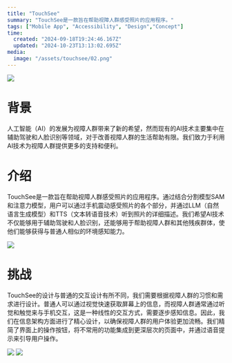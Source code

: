 ```yaml
---
title: "TouchSee"
summary: "TouchSee是一款旨在帮助视障人群感受照片的应用程序。"
tags: ["Mobile App", "Accessibility", "Design","Concept"]
time:
  created: "2024-09-18T19:24:46.167Z"
  updated: "2024-10-23T13:13:02.695Z"
media:
  image: "/assets/touchsee/02.png"
---
```


<Image src='/assets/touchsee/01.png'/>

# 背景
人工智能（AI）的发展为视障人群带来了新的希望，然而现有的AI技术主要集中在辅助驾驶和人脸识别等领域，对于改善视障人群的生活帮助有限。我们致力于利用AI技术为视障人群提供更多的支持和便利。

# 介绍
TouchSee是一款旨在帮助视障人群感受照片的应用程序。通过结合分割模型SAM和注意力模型，用户可以通过手机震动感受照片的各个部分，并通过LLM（自然语言生成模型）和TTS（文本转语音技术）听到照片的详细描述。我们希望AI技术不仅能够用于辅助驾驶和人脸识别，还能够用于帮助视障人群和其他残疾群体，使他们能够获得与普通人相似的环境感知能力。

<Image src='/assets/touchsee/02.png'/>

# 挑战
TouchSee的设计与普通的交互设计有所不同，我们需要根据视障人群的习惯和需求进行设计。普通人可以通过视觉快速获取屏幕上的信息，而视障人群通常通过听觉和触觉来与手机交互，这是一种线性的交互方式，需要逐步感知信息。因此，我们在信息架构方面进行了精心设计，以确保视障人群的用户体验更加流畅。我们精简了界面上的操作按钮，将不常用的功能集成到更深层次的页面中，并通过语音提示来引导用户操作。

<Image src='/assets/touchsee/03.png'/>
<Image src='/assets/touchsee/04.png'/>
